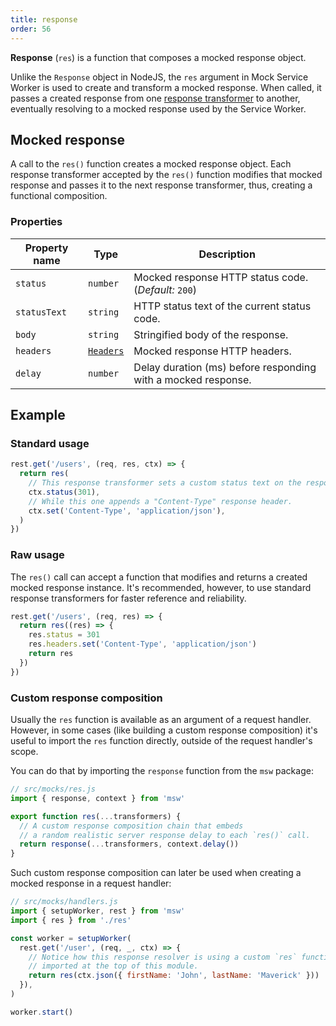 ```yaml
---
title: response
order: 56
---
```


**Response** (`res`) is a function that composes a mocked response object.

Unlike the `Response` object in NodeJS, the `res` argument in Mock Service Worker is used to create and transform a mocked response. When called, it passes a created response from one [response transformer](/docs/basics/response-transformer) to another, eventually resolving to a mocked response used by the Service Worker.

## Mocked response

A call to the `res()` function creates a mocked response object. Each response transformer accepted by the `res()` function modifies that mocked response and passes it to the next response transformer, thus, creating a functional composition.

### Properties

| Property name | Type                                                                          | Description                                                   |
| ------------- | ----------------------------------------------------------------------------- | ------------------------------------------------------------- |
| `status`      | `number`                                                                      | Mocked response HTTP status code. (_Default:_ `200`)          |
| `statusText`  | `string`                                                                      | HTTP status text of the current status code.                  |
| `body`        | `string`                                                                      | Stringified body of the response.                             |
| `headers`     | [`Headers`](https://developer.mozilla.org/en-US/docs/Web/API/Headers/Headers) | Mocked response HTTP headers.                                 |
| `delay`       | `number`                                                                      | Delay duration (ms) before responding with a mocked response. |

## Example

### Standard usage

```js showLineNumbers
rest.get('/users', (req, res, ctx) => {
  return res(
    // This response transformer sets a custom status text on the response.
    ctx.status(301),
    // While this one appends a "Content-Type" response header.
    ctx.set('Content-Type', 'application/json'),
  )
})
```

### Raw usage

The `res()` call can accept a function that modifies and returns a created mocked response instance. It's recommended, however, to use standard response transformers for faster reference and reliability.

```js showLineNumbers
rest.get('/users', (req, res) => {
  return res((res) => {
    res.status = 301
    res.headers.set('Content-Type', 'application/json')
    return res
  })
})
```

### Custom response composition

Usually the `res` function is available as an argument of a request handler. However, in some cases (like building a custom response composition) it's useful to import the `res` function directly, outside of the request handler's scope.

You can do that by importing the `response` function from the `msw` package:

```js showLineNumbers focusedLines=2,7
// src/mocks/res.js
import { response, context } from 'msw'

export function res(...transformers) {
  // A custom response composition chain that embeds
  // a random realistic server response delay to each `res()` call.
  return response(...transformers, context.delay())
}
```

Such custom response composition can later be used when creating a mocked response in a request handler:

```js showLineNumbers focusedLines=3,9
// src/mocks/handlers.js
import { setupWorker, rest } from 'msw'
import { res } from './res'

const worker = setupWorker(
  rest.get('/user', (req, _, ctx) => {
    // Notice how this response resolver is using a custom `res` function
    // imported at the top of this module.
    return res(ctx.json({ firstName: 'John', lastName: 'Maverick' }))
  }),
)

worker.start()
```
